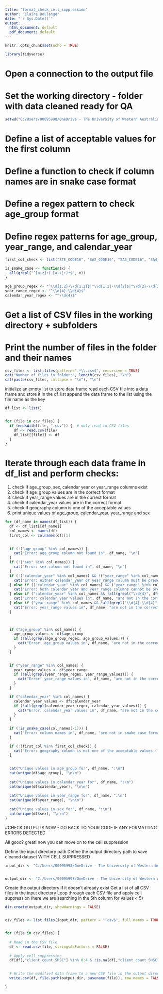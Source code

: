 ```yaml
---
title: "format_check_cell_suppression"
author: "Claire Boulange"
date: "`r Sys.Date()`"
output:
  html_document: default
  pdf_document: default
---
```


```r
knitr::opts_chunk$set(echo = TRUE)
```

```r
library(tidyverse)
```
# Open a connection to the output file
# Set the working directory - folder with data cleaned ready for QA
```r
setwd("C:/Users/00095998/OneDrive - The University of Western Australia/acwa_temp/NHS/")
```

# Define a list of acceptable values for the first column
# Define a function to check if column names are in snake case format
# Define a regex pattern to check age_group format
# Define regex patterns for age_group, year_range, and calendar_year
```r
first_col_check <- list("STE_CODE16", "SA2_CODE16", "SA3_CODE16", "SA4_CODE16", "LGA_CODE16", "Australia")

is_snake_case <- function(x) {
  all(grepl("^[a-z]+(_[a-z]+)*$", x))
}

age_group_regex <- "^\\d{1,2}-\\d{1,2}$|^\\d{1,2}-\\d{2}$|^\\d{2}-\\d{2}$"
year_range_regex <- "^\\d{4}-\\d{4}$"
calendar_year_regex <- "^\\d{4}$"
```

# Get a list of CSV files in the working directory + subfolders
# Print the number of files in the folder and their names
```r
csv_files <- list.files(pattern=".*\\.csv$", recursive = TRUE)
cat("Number of files in folder:", length(csv_files), "\n") 
cat(paste(csv_files, collapse = "\n"), "\n")

```

initialize an empty list to store data frame
read each CSV file into a data frame and store it in the df_list
append the data frame to the list using the file name as the key
```r
df_list <- list() 


for (file in csv_files) {
  if (endsWith(file, ".csv")) {  # only read in CSV files
    df <- read.csv(file)
    df_list[[file]] <- df
  }
}

```

# Iterate through each data frame in df_list and perform checks:

1. check if age_group, sex, calendar year or year_range columns exist
2. check if age_group values are in the correct format
3. check if year_range values are in the correct format
4. check if calendar_year values are in the correct format
5. check if geography column is one of the acceptable values
6. print unique values of age_group, calendar_year, year_range and sex

```r

for (df_name in names(df_list)) {
  df <- df_list[[df_name]]
  col_names <- names(df)
  first_col <- colnames(df)[1]
  

  if (!("age_group" %in% col_names)) {
    cat("Error: age_group column not found in", df_name, "\n")
  }
  if (!("sex" %in% col_names)) {
    cat("Error: sex column not found in", df_name, "\n")
  }
  if (!("calendar_year" %in% col_names) && !("year_range" %in% col_names)) {
    cat("Error: either calendar_year or year_range column must be present in", df_name, "\n")
  } else if (("calendar_year" %in% col_names) && ("year_range" %in% col_names)) {
    cat("Error: both calendar_year and year_range columns cannot be present in", df_name, "\n")
  } else if ("calendar_year" %in% col_names && !all(grepl("\\d{4}", df$calendar_year))) {
    cat("Error: calendar_year values in", df_name, "are not in the correct format (expected format: \\d{4})\n")
  } else if ("year_range" %in% col_names && !all(grepl("\\d{4}-\\d{4}", df$year_range))) {
    cat("Error: year_range values in", df_name, "are not in the correct format (expected format: \\d{4}-\\d{4})\n")
  }
  


  if ("age_group" %in% col_names) {
    age_group_values <- df$age_group
    if (!all(grepl(age_group_regex, age_group_values))) {
      cat("Error: age_group values in", df_name, "are not in the correct format (expected format: \\d-\\d, \\d-\\d{2}, or \\d{2}-\\d{2})\n")
    }
  }
  

  if ("year_range" %in% col_names) {
    year_range_values <- df$year_range
    if (!all(grepl(year_range_regex, year_range_values))) {
      cat("Error: year_range values in", df_name, "are not in the correct format (expected format: \\d{4}-\\d{4})\n")
    }
  }

  if ("calendar_year" %in% col_names) {
    calendar_year_values <- df$calendar_year
    if (!all(grepl(calendar_year_regex, calendar_year_values))) {
      cat("Error: calendar_year values in", df_name, "are not in the correct format (expected format: \\d{4})\n")
    }
  }
  
  if (!is_snake_case(col_names[-1])) {
    cat("Error: column names in", df_name, "are not in snake case format (lowercase words separated by underscores)\n")
  }

  if (!(first_col %in% first_col_check)) {
    cat("Error: geography column is not one of the acceptable values (", paste(first_col_check, collapse=", "), ") in", df_name, "\n")
  }
  

  cat("Unique values in age_group for", df_name, ":\n")
  cat(unique(df$age_group), "\n\n")
  
  cat("Unique values in calendar_year for", df_name, ":\n")
  cat(unique(df$calendar_year), "\n\n")
  
  cat("Unique values in year_range for", df_name, ":\n")
  cat(unique(df$year_range), "\n\n")
  
  cat("Unique values in sex for", df_name, ":\n")
  cat(unique(df$sex), "\n\n")
}

```
#CHECK OUTPUTS NOW - GO BACK TO YOUR CODE IF ANY FORMATTING ERRORS DETECTED

All good? great! now you can move on to the cell suppression 


Define the input directory path
Define the output directory path to save cleaned dataset WITH CELL SUPPRESSED
```r

input_dir <- "C:/Users/00095998/OneDrive - The University of Western Australia/acwa_temp/SHSC/"


output_dir <- "C:/Users/00095998/OneDrive - The University of Western Australia/acwa_temp/SHSC//cell_suppressed/"
```

Create the output directory if it doesn't already exist
Get a list of all CSV files in the input directory
Loop through each CSV file and apply cell suppression (here we are searching in the 5th column for values < 5)


```r

dir.create(output_dir, showWarnings = FALSE)


csv_files <- list.files(input_dir, pattern = ".csv$", full.names = TRUE)


for (file in csv_files) {
  
  # Read in the CSV file
  df <- read.csv(file, stringsAsFactors = FALSE)
  
  # Apply cell suppression
  df[df[,"client_count_SHSC"] %in% 0:4 & !is.na(df[,"client_count_SHSC"]), -c(1:4)] <- 9999999

  
  # Write the modified data frame to a new CSV file in the output directory
  write.csv(df, file.path(output_dir, basename(file)), row.names = FALSE)
  
}
```

